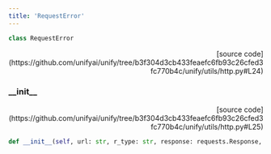 ```yaml
---
title: 'RequestError'
---
```


```python
class RequestError
```

<p align="right">[source code](https://github.com/unifyai/unify/tree/b3f304d3cb433feaefc6fb93c26cfed3fc770b4c/unify/utils/http.py#L24)</p>



### \_\_init\_\_

<p align="right">[source code](https://github.com/unifyai/unify/tree/b3f304d3cb433feaefc6fb93c26cfed3fc770b4c/unify/utils/http.py#L25)</p>

```python
def __init__(self, url: str, r_type: str, response: requests.Response, /, **kwargs):
```

